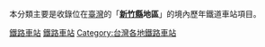 本分類主要是收錄位在[[臺灣|臺灣]]的「'''[[新竹縣|新竹縣]]地區'''」的境內歷年鐵道車站項目。
[[Category:新竹縣鐵路|鐵路車站]]
[[Category:新竹縣建築物|鐵路車站]]
[[Category:台灣各地鐵路車站|Category:台灣各地鐵路車站]]